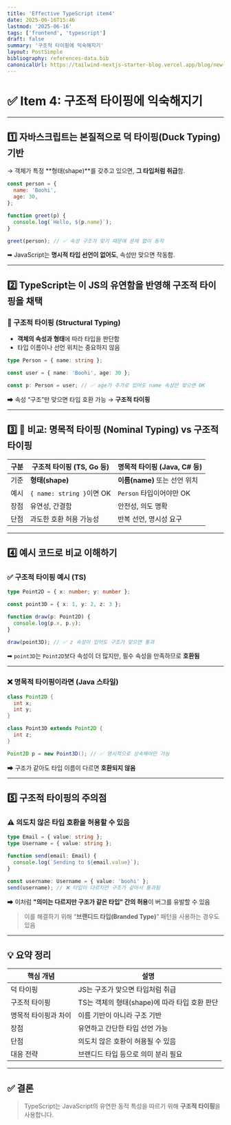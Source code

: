 ```yaml
---
title: 'Effective TypeScript item4'
date: 2025-06-16T15:46
lastmod: '2025-06-16'
tags: ['frontend', 'typescript']
draft: false
summary: '구조적 타이핑에 익숙해지기'
layout: PostSimple
bibliography: references-data.bib
canonicalUrl: https://tailwind-nextjs-starter-blog.vercel.app/blog/new-features-in-v1/
---
```


# ✅ Item 4: 구조적 타이핑에 익숙해지기

---

## 1️⃣ 자바스크립트는 본질적으로 **덕 타이핑(Duck Typing)** 기반

→ 객체가 특정 **형태(shape)**를 갖추고 있으면, **그 타입처럼 취급**함.

```js
const person = {
  name: 'Boohi',
  age: 30,
};

function greet(p) {
  console.log(`Hello, ${p.name}`);
}

greet(person); // ✅ 속성 구조가 맞기 때문에 문제 없이 동작
```

➡ JavaScript는 **명시적 타입 선언이 없어도**, 속성만 맞으면 작동함.

---

## 2️⃣ TypeScript는 이 JS의 유연함을 반영해 **구조적 타이핑**을 채택

### 🔸 구조적 타이핑 (Structural Typing)

- **객체의 속성과 형태**에 따라 타입을 판단함
- 타입 이름이나 선언 위치는 중요하지 않음

```ts
type Person = { name: string };

const user = { name: 'Boohi', age: 30 };

const p: Person = user; // ✅ age가 추가로 있어도 name 속성만 맞으면 OK
```

➡ 속성 “구조”만 맞으면 타입 호환 가능 → **구조적 타이핑**

---

## 3️⃣ 🔁 비교: 명목적 타이핑 (Nominal Typing) vs 구조적 타이핑

| 구분 | 구조적 타이핑 (TS, Go 등) | 명목적 타이핑 (Java, C# 등)   |
| ---- | ------------------------- | ----------------------------- |
| 기준 | **형태(shape)**           | **이름(name)** 또는 선언 위치 |
| 예시 | `{ name: string }`이면 OK | `Person` 타입이어야만 OK      |
| 장점 | 유연성, 간결함            | 안전성, 의도 명확             |
| 단점 | 과도한 호환 허용 가능성   | 반복 선언, 명시성 요구        |

---

## 4️⃣ 예시 코드로 비교 이해하기

### ✅ 구조적 타이핑 예시 (TS)

```ts
type Point2D = { x: number; y: number };

const point3D = { x: 1, y: 2, z: 3 };

function draw(p: Point2D) {
  console.log(p.x, p.y);
}

draw(point3D); // ✅ z 속성이 있어도 구조가 맞으면 통과
```

➡ `point3D`는 `Point2D`보다 속성이 더 많지만, 필수 속성을 만족하므로 **호환됨**

---

### ❌ 명목적 타이핑이라면 (Java 스타일)

```java
class Point2D {
  int x;
  int y;
}

class Point3D extends Point2D {
  int z;
}

Point2D p = new Point3D(); // ✅ 명시적으로 상속해야만 가능
```

➡ 구조가 같아도 타입 이름이 다르면 **호환되지 않음**

---

## 5️⃣ 구조적 타이핑의 주의점

### ⚠️ 의도치 않은 타입 호환을 허용할 수 있음

```ts
type Email = { value: string };
type Username = { value: string };

function send(email: Email) {
  console.log(`Sending to ${email.value}`);
}

const username: Username = { value: 'boohi' };
send(username); // ❌ 타입이 다르지만 구조가 같아서 통과됨
```

➡ 이처럼 **"의미는 다르지만 구조가 같은 타입" 간의 허용**이 버그를 유발할 수 있음

> 이를 해결하기 위해 “**브랜디드 타입(Branded Type)**” 패턴을 사용하는 경우도 있음

---

## 💡 요약 정리

| 핵심 개념            | 설명                                          |
| -------------------- | --------------------------------------------- |
| 덕 타이핑            | JS는 구조가 맞으면 타입처럼 취급              |
| 구조적 타이핑        | TS는 객체의 형태(shape)에 따라 타입 호환 판단 |
| 명목적 타이핑과 차이 | 이름 기반이 아니라 구조 기반                  |
| 장점                 | 유연하고 간단한 타입 선언 가능                |
| 단점                 | 의도치 않은 호환이 허용될 수 있음             |
| 대응 전략            | 브랜디드 타입 등으로 의미 분리 필요           |

---

## ✅ 결론

> TypeScript는 JavaScript의 유연한 동적 특성을 따르기 위해 **구조적 타이핑**을 사용합니다.
